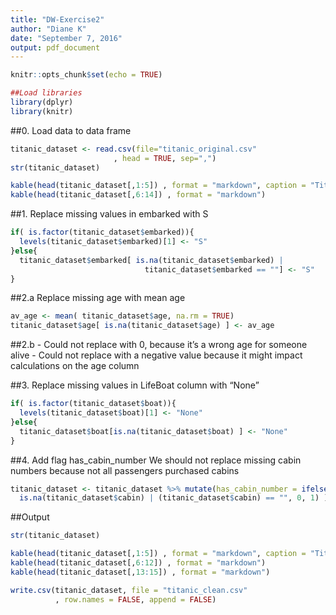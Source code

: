 ```yaml
---
title: "DW-Exercise2"
author: "Diane K"
date: "September 7, 2016"
output: pdf_document
---
```


```r
knitr::opts_chunk$set(echo = TRUE)
```

```r
##Load libraries
library(dplyr)
library(knitr)
```


##0. Load data to data frame
```r
titanic_dataset <- read.csv(file="titanic_original.csv"
                       , head = TRUE, sep=",")
str(titanic_dataset)

kable(head(titanic_dataset[,1:5]) , format = "markdown", caption = "Titanic dataset")
kable(head(titanic_dataset[,6:14]) , format = "markdown")
```


##1. Replace missing values in embarked with S
```r
if( is.factor(titanic_dataset$embarked)){
  levels(titanic_dataset$embarked)[1] <- "S"
}else{
  titanic_dataset$embarked[ is.na(titanic_dataset$embarked) |  
                              titanic_dataset$embarked == ""] <- "S" 
}
```


##2.a Replace missing age with mean age
```r
av_age <- mean( titanic_dataset$age, na.rm = TRUE)
titanic_dataset$age[ is.na(titanic_dataset$age) ] <- av_age
```

##2.b
- Could not replace with 0, because it's a wrong age for someone alive
- Could not replace with a negative value because it might impact calculations on the age column



##3. Replace missing values in LifeBoat column with "None"
```r
if( is.factor(titanic_dataset$boat)){
  levels(titanic_dataset$boat)[1] <- "None"
}else{
  titanic_dataset$boat[is.na(titanic_dataset$boat) ] <- "None"
}
```


##4. Add flag has_cabin_number
We should not replace missing cabin numbers because not all passengers purchased cabins

```r
titanic_dataset <- titanic_dataset %>% mutate(has_cabin_number = ifelse( 
  is.na(titanic_dataset$cabin) | (titanic_dataset$cabin) == "", 0, 1) ) 
```


##Output
```r
str(titanic_dataset)

kable(head(titanic_dataset[,1:5]) , format = "markdown", caption = "Titanic dataset cleaned")
kable(head(titanic_dataset[,6:12]) , format = "markdown") 
kable(head(titanic_dataset[,13:15]) , format = "markdown") 

write.csv(titanic_dataset, file = "titanic_clean.csv"
          , row.names = FALSE, append = FALSE)
```


